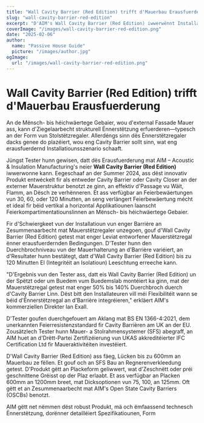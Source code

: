 ```yaml
---
title: "Wall Cavity Barrier (Red Edition) trifft d'Mauerbau Erausfuerderung"
slug: "wall-cavity-barrier-red-edition"
excerpt: "D'AIM's Wall Cavity Barrier (Red Edition) iwwerwënnt Installatiouns Erausfuerderungen andeems et mat Mauerstëtzregaler integréiert gëtt, während et eng robust Feierprotectioun garantéiert."
coverImage: "/images/wall-cavity-barrier-red-edition.png"
date: "2025-02-06"
author:
  name: "Passive House Guide"
  picture: "/images/author.jpg"
ogImage:
  url: "/images/wall-cavity-barrier-red-edition.png"
---
```


# Wall Cavity Barrier (Red Edition) trifft d'Mauerbau Erausfuerderung

An de Mënsch- bis héichwäertege Gebaier, wou d'external Fassade Mauer ass, kann d'Ziegelaarbecht strukturell Ënnerstëtzung erfuerderen—typesch an der Form vun Stolstëtzregaler. Allerdéngs sinn dës Ënnerstëtzregaler dacks genee do plazéiert, wou eng Cavity Barrier sollt sinn, wat eng erausfuerdernd Installatiounsszenario schaaft.

Jüngst Tester hunn gewisen, datt dës Erausfuerderung mat AIM – Acoustic & Insulation Manufacturing's neier **Wall Cavity Barrier (Red Edition)** iwwerwonne kann. Eegeschaaf an der Summer 2024, ass dëst innovativ Produkt entwéckelt fir als entweder Cavity Barrier oder Cavity Closer an der externer Mauerstruktur benotzt ze ginn, an effektiv d'Passage vu Wäit, Flamm, an Dësch ze verhënneren. Et ass verfügbar an Feierbewäertungen vun 30, 60, oder 120 Minutten, an seng verlängert Feierbewäertung mécht et ideal fir béid vertikal a horizontal Applikatiounen laanscht Feierkompartimentatiounslinnen an Mënsch- bis héichwäertege Gebaier.

Fir d'Schwiergkeet vun der Installatioun vun enger Barrière an Zesummenaarbecht mat Mauerstëtzregaler unzegoen, gouf d'Wall Cavity Barrier (Red Edition) getest mat enger Leviat entworfener Mauerstëtzregal ënner erausfuerdernden Bedingungen. D'Tester hunn den Duerchbrochniveau vun der Mauerhalterung an d'Barrière variéiert, an d'Resultater hunn bestätegt, datt d'Wall Cavity Barrier (Red Edition) bis zu 120 Minutten EI (Integritéit an Isolatioun) Leeschtung erreeche kann.

"D'Ergebnis vun den Tester ass, datt eis Wall Cavity Barrier (Red Edition) un der Spëtzt oder um Buedem vum Buedemslab montéiert ka ginn, mat der Mauerstëtzregal getest mat enger 50% bis 140% Duerchbroch duerch d'Cavity Barrier Linn. Dëst bitt den Installateuren vill méi Flexibilitéit wann se béid d'Ënnerstëtzregal an d'Barrière integréieren," erkläert AIM's kommerziellen Direkter Ian Exall.

D'Tester goufen duerchgefouert am Aklang mat BS EN 1366-4:2021, dem unerkannten Feierresistenzstandard fir Cavity Barrièren am UK an der EU. Zousätzlech Tester hunn Mauer- a Stolrahmensystemer (SFS) abegraff, an AIM huet an d'Drëtt-Partei Zertifizéierung vun UKAS akkreditéierter IFC Certification Ltd fir Maueraktivitéiten investéiert.

D'Wall Cavity Barrier (Red Edition) ass fäeg, Lücken bis zu 600mm an Mauerbau ze fëllen. Et gouf och an SFS Bau an Regnerenverkleedung getest. D'Produkt gëtt an Plackeform geliwwert, wat d'Zeschnëtt oder préi geschnittene Gréisst op der Plaz erlaabt. Et ass verfügbar an Placken 600mm an 1200mm breet, mat Dicksoptionen vun 75, 100, an 125mm. Oft gëtt et an Zesummenaarbecht mat AIM's Open State Cavity Barriers (OSCBs) benotzt.

AIM gëtt net nëmmen dëst robust Produkt, mä och ëmfaassend technesch Ënnerstëtzung, dorënner detailléiert Spezifikatiounen, Form